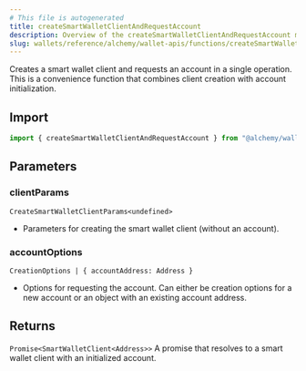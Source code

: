 ```yaml
---
# This file is autogenerated
title: createSmartWalletClientAndRequestAccount
description: Overview of the createSmartWalletClientAndRequestAccount method
slug: wallets/reference/alchemy/wallet-apis/functions/createSmartWalletClientAndRequestAccount
---
```


Creates a smart wallet client and requests an account in a single operation.
This is a convenience function that combines client creation with account initialization.

## Import

```ts
import { createSmartWalletClientAndRequestAccount } from "@alchemy/wallet-apis";
```

## Parameters

### clientParams

`CreateSmartWalletClientParams<undefined>`

- Parameters for creating the smart wallet client (without an account).

### accountOptions

`CreationOptions | { accountAddress: Address }`

- Options for requesting the account. Can either be creation options for a new account or an object with an existing account address.

## Returns

`Promise<SmartWalletClient<Address>>`
A promise that resolves to a smart wallet client with an initialized account.
